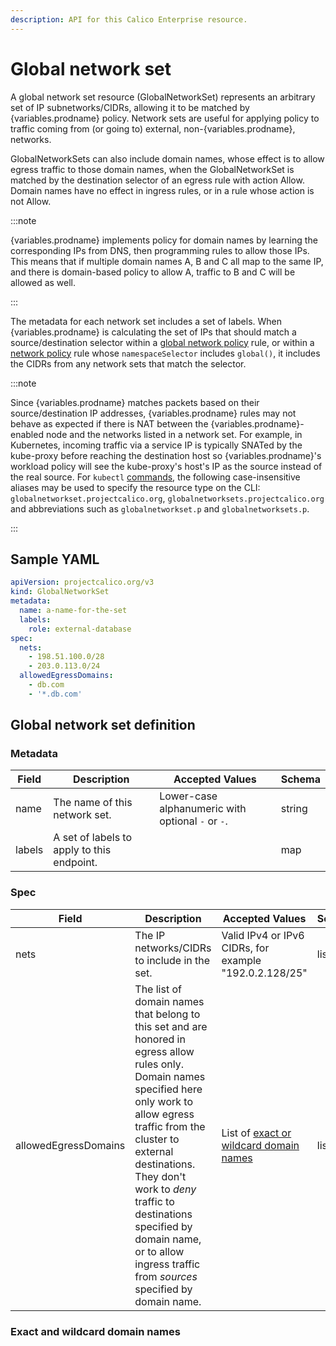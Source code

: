 ```yaml
---
description: API for this Calico Enterprise resource.
---
```



# Global network set


A global network set resource (GlobalNetworkSet) represents an arbitrary set of IP subnetworks/CIDRs,
allowing it to be matched by {variables.prodname} policy. Network sets are useful for applying policy to traffic
coming from (or going to) external, non-{variables.prodname}, networks.

GlobalNetworkSets can also include domain names, whose effect is to allow egress traffic to those
domain names, when the GlobalNetworkSet is matched by the destination selector of an egress rule
with action Allow. Domain names have no effect in ingress rules, or in a rule whose action is not
Allow.

:::note

{variables.prodname} implements policy for domain names by learning the
corresponding IPs from DNS, then programming rules to allow those IPs. This means that
if multiple domain names A, B and C all map to the same IP, and there is domain-based
policy to allow A, traffic to B and C will be allowed as well.

:::

The metadata for each network set includes a set of labels. When {variables.prodname} is calculating the set of
IPs that should match a source/destination selector within a
[global network policy](globalnetworkpolicy.mdx) rule, or within a
[network policy](networkpolicy.mdx) rule whose `namespaceSelector` includes `global()`, it includes
the CIDRs from any network sets that match the selector.

:::note

Since {variables.prodname} matches packets based on their source/destination IP addresses,
{variables.prodname} rules may not behave as expected if there is NAT between the {variables.prodname}-enabled node and the
networks listed in a network set. For example, in Kubernetes, incoming traffic via a service IP is
typically SNATed by the kube-proxy before reaching the destination host so {variables.prodname}'s workload
policy will see the kube-proxy's host's IP as the source instead of the real source.
For `kubectl` [commands](https://kubernetes.io/docs/reference/kubectl/overview/), the following case-insensitive aliases
may be used to specify the resource type on the CLI:
`globalnetworkset.projectcalico.org`, `globalnetworksets.projectcalico.org` and abbreviations such as
`globalnetworkset.p` and `globalnetworksets.p`.

:::

## Sample YAML

```yaml
apiVersion: projectcalico.org/v3
kind: GlobalNetworkSet
metadata:
  name: a-name-for-the-set
  labels:
    role: external-database
spec:
  nets:
    - 198.51.100.0/28
    - 203.0.113.0/24
  allowedEgressDomains:
    - db.com
    - '*.db.com'
```

## Global network set definition

### Metadata

| Field  | Description                                | Accepted Values                                   | Schema |
| ------ | ------------------------------------------ | ------------------------------------------------- | ------ |
| name   | The name of this network set.              | Lower-case alphanumeric with optional `-` or `-`. | string |
| labels | A set of labels to apply to this endpoint. |                                                   | map    |

### Spec

| Field                | Description                                                                                                                                                                                                                                                                                                                                            | Accepted Values                                                            | Schema | Default |
| -------------------- | ------------------------------------------------------------------------------------------------------------------------------------------------------------------------------------------------------------------------------------------------------------------------------------------------------------------------------------------------------ | -------------------------------------------------------------------------- | ------ | ------- |
| nets                 | The IP networks/CIDRs to include in the set.                                                                                                                                                                                                                                                                                                           | Valid IPv4 or IPv6 CIDRs, for example "192.0.2.128/25"                     | list   |         |
| allowedEgressDomains | The list of domain names that belong to this set and are honored in egress allow rules only. Domain names specified here only work to allow egress traffic from the cluster to external destinations. They don't work to _deny_ traffic to destinations specified by domain name, or to allow ingress traffic from _sources_ specified by domain name. | List of [exact or wildcard domain names](#exact-and-wildcard-domain-names) | list   |         |

### Exact and wildcard domain names

<DomainNames />
